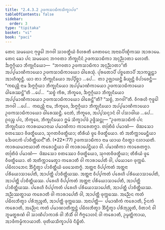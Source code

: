 ```yaml
---
title: "2.4.3.2 ᩏᨴᨠᩈᩣᨭᩥᨠᩈᩥᨠ᩠ᨡᩣᨸᨴ"
tableOfContents: false
sidebar:
  order: 3
type: "tipitaka"
basket: "vi"
book: "paci"
---
```



<DynamicBreadcrumb />

<Division number="887" book="paci">

<Paragraph number="2791" book="paci">
ᨲᩮᨶ ᩈᨾᨿᩮᨶ ᨻᩩᨴ᩠ᨵᩮᩤ ᨽᨣᩅᩤ ᩈᩣᩅᨲ᩠ᨳᩥᨿᩴ ᩅᩥᩉᩁᨲᩥ ᨩᩮᨲᩅᨶᩮ ᩋᨶᩣᨳᨸᩥᨱ᩠ᨯᩥᨠᩔ ᩋᩣᩁᩣᨾᩮ. ᨲᩮᨶ ᨡᩮᩣ ᨸᨶ ᩈᨾᨿᩮᨶ ᨽᨣᩅᨲᩣ ᨽᩥᨠ᩠ᨡᩩᨶᩦᨶᩴ ᩏᨴᨠᩈᩣᨭᩥᨠᩣ ᩋᨶᩩᨬ᩠ᨬᩣᨲᩣ ᩉᩮᩣᨲᩥ. ᨨᨻ᩠ᨻᨣ᩠ᨣᩥᨿᩣ ᨽᩥᨠ᩠ᨡᩩᨶᩥᨿᩮᩣ—  “ᨽᨣᩅᨲᩣ ᩏᨴᨠᩈᩣᨭᩥᨠᩣ ᩋᨶᩩᨬ᩠ᨬᩣᨲᩣ”ᨲᩥ ᩋᨸ᩠ᨸᨾᩣᨱᩥᨠᩣᨿᩮᩣ ᩏᨴᨠᩈᩣᨭᩥᨠᩣᨿᩮᩣ ᨵᩤᩁᩮᩈᩩᩴ. ᨸᩩᩁᨲᩮᩣᨸᩥ ᨸᨧ᩠ᨨᨲᩮᩣᨸᩥ ᩋᩣᨠᨯ᩠ᨰᨶ᩠ᨲᩣ ᩋᩣᩉᩥᨱ᩠ᨯᨶ᩠ᨲᩥ.
</Paragraph>

<Paragraph number="2792" book="paci">
ᨿᩣ ᨲᩣ ᨽᩥᨠ᩠ᨡᩩᨶᩥᨿᩮᩣ ᩋᨸ᩠ᨸᩥᨧ᩠ᨨᩣ …ᨸᩮ…  ᨲᩣ ᩏᨩ᩠ᨫᩣᨿᨶ᩠ᨲᩥ ᨡᩥᨿ᩠ᨿᨶ᩠ᨲᩥ ᩅᩥᨸᩣᨧᩮᨶ᩠ᨲᩥ—  “ᨠᨳᨬ᩠ᩉᩥ ᨶᩣᨾ ᨨᨻ᩠ᨻᨣ᩠ᨣᩥᨿᩣ ᨽᩥᨠ᩠ᨡᩩᨶᩥᨿᩮᩣ ᩋᨸ᩠ᨸᨾᩣᨱᩥᨠᩣᨿᩮᩣ ᩏᨴᨠᩈᩣᨭᩥᨠᩣᨿᩮᩣ ᨵᩤᩁᩮᩔᨶ᩠ᨲᩦ”ᨲᩥ …ᨸᩮ…  “ᩈᨧ᩠ᨧᩴ ᨠᩥᩁ, ᨽᩥᨠ᩠ᨡᩅᩮ, ᨨᨻ᩠ᨻᨣ᩠ᨣᩥᨿᩣ ᨽᩥᨠ᩠ᨡᩩᨶᩥᨿᩮᩣ ᩋᨸ᩠ᨸᨾᩣᨱᩥᨠᩣᨿᩮᩣ ᩏᨴᨠᩈᩣᨭᩥᨠᩣᨿᩮᩣ ᨵᩤᩁᩮᨶ᩠ᨲᩦ”ᨲᩥ? “ᩈᨧ᩠ᨧᩴ, ᨽᨣᩅᩤ”ᨲᩥ. ᩅᩥᨣᩁᩉᩥ ᨻᩩᨴ᩠ᨵᩮᩤ ᨽᨣᩅᩤ …ᨸᩮ…  ᨠᨳᨬ᩠ᩉᩥ ᨶᩣᨾ, ᨽᩥᨠ᩠ᨡᩅᩮ, ᨨᨻ᩠ᨻᨣ᩠ᨣᩥᨿᩣ ᨽᩥᨠ᩠ᨡᩩᨶᩥᨿᩮᩣ ᩋᨸ᩠ᨸᨾᩣᨱᩥᨠᩣᨿᩮᩣ ᩏᨴᨠᩈᩣᨭᩥᨠᩣᨿᩮᩣ ᨵᩤᩁᩮᩔᨶ᩠ᨲᩥ. ᨶᩮᨲᩴ, ᨽᩥᨠ᩠ᨡᩅᩮ, ᩋᨸ᩠ᨸᩈᨶ᩠ᨶᩣᨶᩴ ᩅᩤ ᨸᩈᩣᨴᩤᨿ …ᨸᩮ…  ᩑᩅᨬ᩠ᨧ ᨸᨶ, ᨽᩥᨠ᩠ᨡᩅᩮ, ᨽᩥᨠ᩠ᨡᩩᨶᩥᨿᩮᩣ ᩍᨾᩴ ᩈᩥᨠ᩠ᨡᩣᨸᨴᩴ ᩏᨴ᩠ᨴᩥᩈᨶ᩠ᨲᩩ—
</Paragraph>

</Division>
<Division number="888" book="paci">

<Paragraph number="2793" book="paci">
<Emphasis>“ᩏᨴᨠᩈᩣᨭᩥᨠᩴ ᨸᨶ ᨽᩥᨠ᩠ᨡᩩᨶᩥᨿᩣ ᨠᩣᩁᨿᨾᩣᨶᩣᨿ ᨸᨾᩣᨱᩥᨠᩣ ᨠᩣᩁᩮᨲᨻ᩠ᨻᩣ. ᨲᨲᩕᩥᨴᩴ ᨸᨾᩣᨱᩴ—  ᨴᩦᨥᩈᩮᩣ ᨧᨲᩔᩮᩣ ᩅᩥᨴᨲ᩠ᨳᩥᨿᩮᩣ, ᩈᩩᨣᨲᩅᩥᨴᨲ᩠ᨳᩥᨿᩣ; ᨲᩥᩁᩥᨿᩴ ᨴ᩠ᩅᩮ ᩅᩥᨴᨲ᩠ᨳᩥᨿᩮᩣ. ᨲᩴ ᩋᨲᩥᨠ᩠ᨠᩣᨾᩮᨶ᩠ᨲᩥᨿᩣ ᨨᩮᨴᨶᨠᩴ ᨸᩣᨧᩥᨲ᩠ᨲᩥᨿᨶ᩺”</Emphasis>ᨲᩥ. (*22*:<Emphasis>77</Emphasis>)
</Paragraph>

</Division>
<Division number="889" book="paci">

<Paragraph number="2794" book="paci">
<Emphasis>ᩏᨴᨠᩈᩣᨭᩥᨠᩣ</Emphasis> ᨶᩣᨾ ᨿᩣᨿ ᨶᩥᩅᨲ᩠ᨳᩣ ᨶᩉᩣᨿᨲᩥ.
</Paragraph>

<Paragraph number="2795" book="paci">
<Emphasis>ᨠᩣᩁᨿᨾᩣᨶᩣᨿᩣ</Emphasis>ᨲᩥ ᨠᩁᩮᩣᨶ᩠ᨲᩥᨿᩣ ᩅᩤ ᨠᩣᩁᩣᨸᩮᨶ᩠ᨲᩥᨿᩣ ᩅᩤ.
</Paragraph>

<Paragraph number="2796" book="paci">
ᨸᨾᩣᨱᩥᨠᩣ ᨠᩣᩁᩮᨲᨻ᩠ᨻᩣ. ᨲᨲᩕᩥᨴᩴ ᨸᨾᩣᨱᩴ—  ᨴᩦᨥᩈᩮᩣ ᨧᨲᩔᩮᩣ ᩅᩥᨴᨲ᩠ᨳᩥᨿᩮᩣ, ᩈᩩᨣᨲᩅᩥᨴᨲ᩠ᨳᩥᨿᩣ; ᨲᩥᩁᩥᨿᩴ ᨴ᩠ᩅᩮ ᩅᩥᨴᨲ᩠ᨳᩥᨿᩮᩣ. ᨲᩴ ᩋᨲᩥᨠ᩠ᨠᩣᨾᩮᨲ᩠ᩅᩣ ᨠᩁᩮᩣᨲᩥ ᩅᩤ ᨠᩣᩁᩣᨸᩮᨲᩥ ᩅᩤ, ᨸᨿᩮᩣᨣᩮ ᨴᩩᨠ᩠ᨠᨭᩴ. ᨸᨭᩥᩃᩣᨽᩮᨶ ᨨᩥᨶ᩠ᨴᩥᨲ᩠ᩅᩣ ᨸᩣᨧᩥᨲ᩠ᨲᩥᨿᩴ ᨴᩮᩈᩮᨲᨻ᩠ᨻᩴ.
</Paragraph>

</Division>
<Division number="890" book="paci">

<Paragraph number="2797" book="paci">
ᩋᨲ᩠ᨲᨶᩣ ᩅᩥᨸ᩠ᨸᨠᨲᩴ ᩋᨲ᩠ᨲᨶᩣ ᨸᩁᩥᨿᩮᩣᩈᩣᨸᩮᨲᩥ, ᩋᩣᨸᨲ᩠ᨲᩥ ᨸᩣᨧᩥᨲ᩠ᨲᩥᨿᩔ. ᩋᨲ᩠ᨲᨶᩣ ᩅᩥᨸ᩠ᨸᨠᨲᩴ ᨸᩁᩮᩉᩥ ᨸᩁᩥᨿᩮᩣᩈᩣᨸᩮᨲᩥ, ᩋᩣᨸᨲ᩠ᨲᩥ ᨸᩣᨧᩥᨲ᩠ᨲᩥᨿᩔ. ᨸᩁᩮᩉᩥ ᩅᩥᨸ᩠ᨸᨠᨲᩴ ᩋᨲ᩠ᨲᨶᩣ ᨸᩁᩥᨿᩮᩣᩈᩣᨸᩮᨲᩥ, ᩋᩣᨸᨲ᩠ᨲᩥ ᨸᩣᨧᩥᨲ᩠ᨲᩥᨿᩔ. ᨸᩁᩮᩉᩥ ᩅᩥᨸ᩠ᨸᨠᨲᩴ ᨸᩁᩮᩉᩥ ᨸᩁᩥᨿᩮᩣᩈᩣᨸᩮᨲᩥ, ᩋᩣᨸᨲ᩠ᨲᩥ ᨸᩣᨧᩥᨲ᩠ᨲᩥᨿᩔ.
</Paragraph>

<Paragraph number="2798" book="paci">
ᩋᨬ᩠ᨬᩔᨲ᩠ᨳᩣᨿ ᨠᩁᩮᩣᨲᩥ ᩅᩤ ᨠᩣᩁᩣᨸᩮᨲᩥ ᩅᩤ, ᩋᩣᨸᨲ᩠ᨲᩥ ᨴᩩᨠ᩠ᨠᨭᩔ. ᩋᨬ᩠ᨬᩮᨶ ᨠᨲᩴ ᨸᨭᩥᩃᨽᩥᨲ᩠ᩅᩣ ᨸᩁᩥᨽᩩᨬ᩠ᨩᨲᩥ, ᩋᩣᨸᨲ᩠ᨲᩥ ᨴᩩᨠ᩠ᨠᨭᩔ.
</Paragraph>

</Division>
<Division number="891" book="paci">

<Paragraph number="2799" book="paci">
ᩋᨶᩣᨸᨲ᩠ᨲᩥ—  ᨸᨾᩣᨱᩥᨠᩴ ᨠᩁᩮᩣᨲᩥ, ᩐᨶᨠᩴ ᨠᩁᩮᩣᨲᩥ, ᩋᨬ᩠ᨬᩮᨶ ᨠᨲᩴ ᨸᨾᩣᨱᩣᨲᩥᨠ᩠ᨠᨶ᩠ᨲᩴ ᨸᨭᩥᩃᨽᩥᨲ᩠ᩅᩣ ᨨᩥᨶ᩠ᨴᩥᨲ᩠ᩅᩣ ᨸᩁᩥᨽᩩᨬ᩠ᨩᨲᩥ, ᩅᩥᨲᩣᨶᩴ ᩅᩤ ᨽᩪᨾᨲ᩠ᨳᩁᨱᩴ ᩅᩤ ᩈᩣᨱᩥᨸᩣᨠᩣᩁᩴ ᩅᩤ ᨽᩥᩈᩥᩴ ᩅᩤ ᨻᩥᨻ᩠ᨻᩮᩣᩉᨶᩴ ᩅᩤ ᨠᩁᩮᩣᨲᩥ, ᩏᨾ᩠ᨾᨲ᩠ᨲᩥᨠᩣᨿ, ᩋᩣᨴᩥᨠᨾ᩠ᨾᩥᨠᩣᨿᩣᨲᩥ.

</Paragraph>
</Division>

<Paragraph number="2800" type="center" book="paci">
ᨴᩩᨲᩥᨿᩈᩥᨠ᩠ᨡᩣᨸᨴᩴ ᨶᩥᨭ᩠ᨮᩥᨲᩴ.
</Paragraph>
